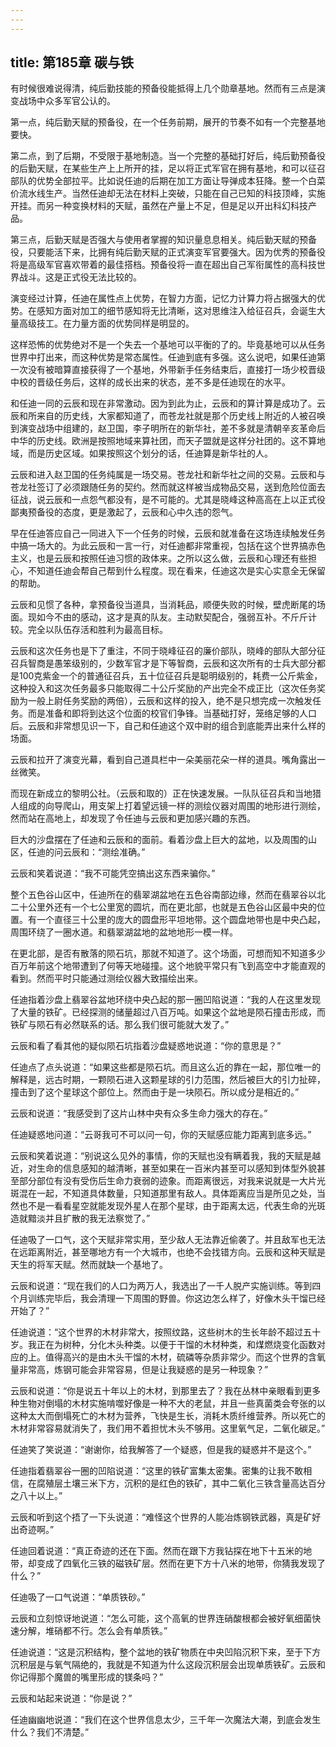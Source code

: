 ```yaml
---
---
---
```

title: 第185章 碳与铁
---



有时候很难说得清，纯后勤技能的预备役能抵得上几个勋章基地。然而有三点是演变战场中众多军官公认的。

第一点，纯后勤天赋的预备役，在一个任务前期，展开的节奏不如有一个完整基地要快。

第二点，到了后期，不受限于基地制造。当一个完整的基础打好后，纯后勤预备役的后勤天赋，在某些生产上上所开的挂，足以将正式军官在拥有基地，和可以征召部队的优势全部拉平。比如说任迪的后期在加工方面让导弹成本狂降。整一个白菜价流水线生产。当然任迪却无法在材料上突破，只能在自己已知的科技顶峰，实施开挂。而另一种变换材料的天赋，虽然在产量上不足，但是足以开出科幻科技产品。

第三点，后勤天赋是否强大与使用者掌握的知识量息息相关。纯后勤天赋的预备役，只要能活下来，比拥有纯后勤天赋的正式演变军官要强大。因为优秀的预备役将是高级军官喜欢带着的最佳搭档。预备役将一直在超出自己军衔属性的高科技世界战斗。这是正式役无法比较的。

演变经过计算，任迪在属性点上优势，在智力方面，记忆力计算力将占据强大的优势。在感知方面对加工的细节感知将无比清晰，这对思维注入给征召兵，会诞生大量高级技工。在力量方面的优势同样是明显的。

这样恐怖的优势绝对不是一个失去一个基地可以平衡的了的。毕竟基地可以从任务世界中打出来，而这种优势是常态属性。任迪到底有多强。这么说吧，如果任迪第一次没有被暗算直接获得了一个基地，外带新手任务结束后，直接打一场少校晋级中校的晋级任务后，这样的成长出来的状态，差不多是任迪现在的水平。

和任迪一同的云辰和现在非常激动。因为到此为止，云辰和的算计算是成功了。云辰和所来自的历史线，大家都知道了，而苍龙社就是那个历史线上附近的人被召唤到演变战场中组建的，赵卫国，李子明所在的新华社，差不多就是清朝辛亥革命后中华的历史线。欧洲是按照地域来算社团，而天子盟就是这样分社团的。这不算地域，而是历史区域。如果按照这个划分的话，任迪算是新华社的人。

云辰和进入赵卫国的任务纯属是一场交易。苍龙社和新华社之间的交易。云辰和与苍龙社签订了必须跟随任务的契约。然而就这样被当成物品交易，送到危险位面去征战，说云辰和一点怨气都没有，是不可能的。尤其是晓峰这种高高在上以正式役鄙夷预备役的态度，更是激起了，云辰和心中久违的怨气。

早在任迪答应自己一同进入下一个任务的时候，云辰和就准备在这场连续触发任务中搞一场大的。为此云辰和一言一行，对任迪都非常重视，包括在这个世界搞赤色主义，也是云辰和按照任迪习惯的政体来。之所以这么做，云辰和心理还有些担心，不知道任迪会帮自己帮到什么程度。现在看来，任迪这次是实心实意全无保留的帮助。

云辰和见惯了各种，拿预备役当道具，当消耗品，顺便失败的时候，壁虎断尾的场面。现如今不由的感动，这才是真的队友。主动默契配合，强弱互补。不斤斤计较。完全以队伍存活和胜利为最高目标。

云辰和这次任务也是下了重注，不同于晓峰征召的廉价部队，晓峰的部队大部分征召兵智商是愚笨级别的，少数军官才是下等智商，云辰和这次所有的士兵大部分都是100克紫金一个的普通征召兵，五十位征召兵是聪明级别的，耗费一公斤紫金，这种投入和这次任务最多只能取得二十公斤奖励的产出完全不成正比（这次任务奖励为一般上尉任务奖励的两倍），云辰和这样的投入，绝不是只想完成一次触发任务。而是准备和即将到达这个位面的校官们争锋。当基础打好，笼络足够的人口后。云辰和非常想见识一下，自己和任迪这个双中尉的组合到底能弄出来什么样的场面。

云辰和拉开了演变光幕，看到自己道具栏中一朵美丽花朵一样的道具。嘴角露出一丝微笑。

而现在新成立的黎明公社。（云辰和取的）正在快速发展。一队队征召兵和当地猎人组成的向导爬山，用支架上打着望远镜一样的测绘仪器对周围的地形进行测绘，然而站在高地上，却发现了令任迪与云辰和更加感兴趣的东西。

巨大的沙盘摆在了任迪和云辰和的面前。看着沙盘上巨大的盆地，以及周围的山区，任迪的问云辰和：“测绘准确。”

云辰和笑着说道：“我不可能凭空搞出这东西来骗你。”

整个五色谷山区中，任迪所在的翡翠湖盆地在五色谷南部边缘，然而在翡翠谷以北二十公里外还有一个七公里宽的圆坑，而在更北部，也就是五色谷山区最中央的位置。有一个直径三十公里的庞大的圆盘形平坦地带。这个圆盘地带也是中央凸起，周围环绕了一圈水道。和翡翠湖盆地的盆地地形一模一样。

在更北部，是否有散落的陨石坑，那就不知道了。这个场面，可想而知不知道多少百万年前这个地带遭到了何等天地碰撞。这个地貌平常只有飞到高空中才能直观的看到。然而平时只能通过测绘仪器大致描绘出来。

任迪指着沙盘上翡翠谷盆地环绕中央凸起的那一圈凹陷说道：“我的人在这里发现了大量的铁矿。已经探测的储量超过八百万吨。如果这个盆地是陨石撞击形成，而铁矿与陨石有必然联系的话。那么我们很可能就大发了。”

云辰和看了看其他的疑似陨石坑指着沙盘疑惑地说道：“你的意思是？”

任迪点了点头说道：“如果这些都是陨石坑。而且这么近的靠在一起，那位唯一的解释是，远古时期，一颗陨石进入这颗星球的引力范围，然后被巨大的引力扯碎，撞击到了这个星球这个部位上。然而由于是一块陨石。所以成分是相近的。”

云辰和说道：“我感受到了这片山林中央有众多生命力强大的存在。”

任迪疑惑地问道：“云哥我可不可以问一句，你的天赋感应能力距离到底多远。”

云辰和笑着说道：“别说这么见外的事情，你的天赋也没有瞒着我，我的天赋是越近，对生命的信息感知的越清晰，甚至如果在一百米内甚至可以感知到体型外貌甚至部分部位有没有受伤后生命力衰弱的迹象。而距离很远，对我来说就是一大片光斑混在一起，不知道具体数量，只知道那里有敌人。具体距离应当是所见之处，当然也不是一看看星空就能发现外星人在那个星球，由于距离太远，代表生命的光斑造就黯淡并且扩散的我无法察觉了。”

任迪吸了一口气，这个天赋非常实用，至少敌人无法靠近偷袭了。并且敌军也无法在远距离附近，甚至哪地方有一个大城市，也绝不会找错方向。云辰和这种天赋是天生的将军天赋。然而就缺一个基地了。

云辰和说道：“现在我们的人口为两万人，我选出了一千人脱产实施训练。等到四个月训练完毕后，我会清理一下周围的野兽。你这边怎么样了，好像木头干馏已经开始了？”

任迪说道：“这个世界的木材非常大，按照纹路，这些树木的生长年龄不超过五十岁。我正在为树种，分化木头种类。以便于干馏的木材种类，和煤燃烧变化函数对应的上。值得高兴的是由木头干馏的木材，硫磷等杂质非常少。而这个世界的含氧量非常高，炼钢可能会非常容易，但是让我疑惑的是另一种现象？”

云辰和说道：“你是说五十年以上的木材，到那里去了？我在丛林中亲眼看到更多种生物对倒塌的木材实施啃噬好像是一种不大的老鼠，并且一些真菌类会夸张的以这种太大而倒塌死亡的木材为营养，飞快是生长，消耗木质纤维营养。所以死亡的木材非常容易就消失了，我们用不着担忧木头不够用。这里氧气足，二氧化碳足。”

任迪笑了笑说道：“谢谢你，给我解答了一个疑惑，但是我的疑惑并不是这个。”

任迪指着翡翠谷一圈的凹陷说道：“这里的铁矿富集太密集。密集的让我不敢相信，在腐殖层土壤三米下方，沉积的是红色的铁矿，其中二氧化三铁含量高达百分之八十以上。”

云辰和听到这个捂了一下头说道：“难怪这个世界的人能冶炼钢铁武器，真是矿好出奇迹啊。”

任迪回着说道：“真正奇迹的还在下面。然而在跟下方我钻探在地下十五米的地带，却变成了四氧化三铁的磁铁矿层。然而在更下方十八米的地带，你猜我发现了什么？”

任迪吸了一口气说道：“单质铁砂。”

云辰和立刻惊讶地说道：“怎么可能，这个高氧的世界连硝酸根都会被好氧细菌快速分解，堆硝都不行。怎么会有单质铁。”

任迪说道：“这是沉积结构，整个盆地的铁矿物质在中央凹陷沉积下来，至于下方沉积层是与氧气隔绝的，我就是不知道为什么这段沉积层会出现单质铁矿。云辰和你记得那个魔兽的嘴里形成的镁条吗？”

云辰和站起来说道：“你是说？”

任迪幽幽地说道：“我们在这个世界信息太少，三千年一次魔法大潮，到底会发生什么？我们不清楚。”